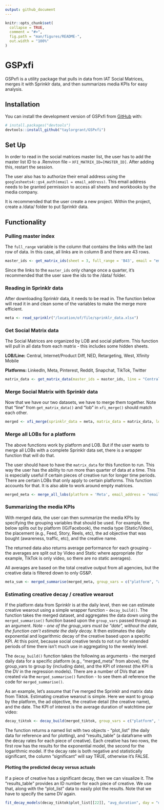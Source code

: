 ```yaml
---
output: github_document
---
```


<!-- README.md is generated from README.Rmd. Please edit that file -->

```r
knitr::opts_chunk$set(
  collapse = TRUE,
  comment = "#>",
  fig.path = "man/figures/README-",
  out.width = "100%"
)
```

# GSPxfi

<!-- badges: start -->
<!-- badges: end -->

GSPxfi is a utility package that pulls in data from IAT Social Matrices, merges it with Sprinklr data, and then summarizes media KPIs for easy analysis. 

## Installation

You can install the development version of GSPxfi from [GitHub](https://github.com/) with:

``` r
# install.packages("devtools")
devtools::install_github("taylorgrant/GSPxfi")
```

## Set Up

In order to read in the social matrices master list, the user has to add the master list ID to a .Renviron file -- `XFI_MATRIX_ID=[MASTER_ID]`. After adding this, restart the session.  

The user also has to authorize their email address using the `googlesheets4::gs4_auth(email = email_address)`. This email address needs to be granted permission to access all sheets and workbooks by the media company. 

It is recommended that the user create a new project. Within the project, create a /data/ folder to put Sprinklr data. 

## Functionality

### Pulling master index

The `full_range` variable is the column that contains the links with the last row of data. In this case, all links are in column B and there are 43 rows. 

```r
master_ids <- get_matrix_ids(sheet = 3, full_range = 'B43', email = "email_address")
```

Since the links to the `master_ids` only change once a quarter, it's recommended that the user save the ids to the /data/ folder. 

### Reading in Sprinklr data

After downloading Sprinklr data, it needs to be read in. The function below will read it in and clean some of the variables to make the merge more efficient. 

```r
meta <- read_sprinklr("/location/of/file/sprinklr_data.xlsx")
```

### Get Social Matrix data

The Social Matrices are organized by LOB and social platform. This function will pull in all data from each matrix - this includes some hidden sheets. 

**LOB/Line:** Central, Internet/Product Diff, NED,  Retargeting, West, Xfinity Mobile 

**Platforms:** LinkedIn, Meta, Pinterest, Reddit, Snapchat, TikTok, Twitter

```r
matrix_data <- get_matrix_data(master_ids = master_ids, line = "Central", platform = "Meta", email = "email_address")
```

### Merge Social Matrix with Sprinklr data

Now that we have our two datasets, we have to merge them together. Note that "line" from `get_matrix_data()` and "lob" in `xfi_merge()` should match each other. 

```r
merged <- xfi_merge(sprinklr_data = meta, matrix_data = matrix_data, lob = "Central")
```

### Merge all LOBs for a platform

The above functions work by platform and LOB. But if the user wants to merge all LOBs with a complete Sprinklr data set, there is a wrapper function that will do that. 

The user should have to have the `matrix_data` for this function to run. This way the user has the ability to run more than quarter of data at a time. This is especially useful if certain pieces of creative run for longer time periods. There are certain LOBs that only apply to certain platforms. This function accounts for that. It is also able to work around empty matrices. 

```r
merged_meta <- merge_all_lobs(platform = 'Meta', email_address = "email_address", sprinklr_data = meta)
```

### Summarizing the media KPIs

With merged data, the user can then summarize the media KPIs by specifying the grouping variables that should be used. For example, the below splits out by platform (IG/Facebook), the media type (Static/Video), the placement (e.g., Feed, Story, Reels, etc), the ad objective that was bought (awareness, traffic, etc), and the creative name. 

The returned data also returns average performance for each grouping - the averages are split out by Video and Static where appropriate (for example, TikTok is only video, so there are no static averages). 

All averages are based on the total creative output from all agencies, but the creative data is filtered down to only GS&P. 

```r
meta_sum <- merged_summarise(merged_meta, group_vars = c("platform", "ad_media_type", "platform_position", "ad_objective", "creative_detail"))
```

### Estimating creative decay / creative wearout

If the platform data from Sprinklr is at the daily level, then we can estimate creative wearout using a simple wrapper function - `decay_build()`. The function takes the merged dataset, and aggregates the data down using the `merged_summarise()` function based upon the `group_vars` passed through as an argument. *Note - one of the group_vars must be "date", without the date, the function can't estimate the daily decay.* It then estimates the daily exponential and logarithmic decay of the creative based upon a specific KPI. At this point, because social creative tends to not run for extended periods of time there isn't much use in aggregating to the weekly level.  

The `decay_build()` function takes the following as arguments - the merged daily data for a specific platform (e.g., "merged_meta" from above), the group_vars to group by (including date), and the KPI of interest (the KPI is the DV in the regression models). There are a number of DVs that are created via the `merged_summarise()` function - to see them all reference the code for `merged_summarise()`. 

As an example, let's assume that I've merged the Sprinklr and matrix data from Tiktok. Estimating creative wearout is simple. Here we want to group by the platform, the ad objective, the creative detail (the creative name), and the date. The KPI of interest is the average duration of watchtime per video: 

```r
decay_tiktok <- decay_build(merged_tiktok, group_vars = c("platform", "ad_objective", "creative_detail", "date"), dv = "avg_duration")
```

The function returns a named list with two objects - "plot_list" (the daily data for reference and for plotting), and "results_table" (a dataframe with the decay rates for each piece of creative). Each creative has two rows, the first row has the results for the exponential model, the second for the logarithmic model. If the decay rate is both negative and statistically significant, the column "significant" will say TRUE, otherwise it's FALSE. 

#### Plotting the predicted decay versus actuals 

If a piece of creative has a significant decay, then we can visualize it. The "results_table" provides an ID number for each piece of creative. We use that, along with the "plot_list" data to easily plot the results. Note that we have to specify the same DV again. 

```r
fit_decay_models(decay_tiktok$plot_list[[22]], "avg_duration", day = "day", plot = TRUE)
```


